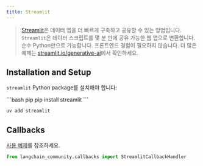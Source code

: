 ```yaml
---
title: Streamlit
---
```


>[Streamlit](https://streamlit.io/)은 데이터 앱을 더 빠르게 구축하고 공유할 수 있는 방법입니다.
>`Streamlit`은 데이터 스크립트를 몇 분 만에 공유 가능한 웹 앱으로 변환합니다. 순수 Python만으로 가능합니다. 프론트엔드 경험이 필요하지 않습니다.
>더 많은 예제는 [streamlit.io/generative-ai](https://streamlit.io/generative-ai)에서 확인하세요.

## Installation and Setup

`streamlit` Python package를 설치해야 합니다:

<CodeGroup>
```bash pip
pip install streamlit
```

```bash uv
uv add streamlit
```
</CodeGroup>


## Callbacks

[사용 예제](/oss/integrations/callbacks/streamlit)를 참조하세요.

```python
from langchain_community.callbacks import StreamlitCallbackHandler
```